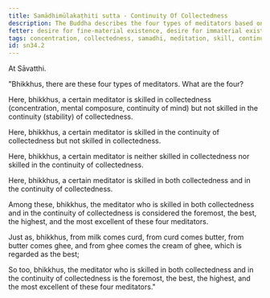 ```yaml
---
title: Samādhimūlakaṭhiti sutta - Continuity Of Collectedness
description: The Buddha describes the four types of meditators based on their skill in collectedness and in the continuity of collectedness.
fetter: desire for fine-material existence, desire for immaterial existence, conceit, restlessness, ignorance
tags: concentration, collectedness, samadhi, meditation, skill, continuity, stability,sn,sn22-34,sn34
id: sn34.2
---
```


At Sāvatthi.

"Bhikkhus, there are these four types of meditators. What are the four?

Here, bhikkhus, a certain meditator is skilled in collectedness (concentration, mental composure, continuity of mind) but not skilled in the continuity (stability) of collectedness.

Here, bhikkhus, a certain meditator is skilled in the continuity of collectedness but not skilled in collectedness.

Here, bhikkhus, a certain meditator is neither skilled in collectedness nor skilled in the continuity of collectedness.

Here, bhikkhus, a certain meditator is skilled in both collectedness and in the continuity of collectedness.

Among these, bhikkhus, the meditator who is skilled in both collectedness and in the continuity of collectedness is considered the foremost, the best, the highest, and the most excellent of these four meditators.

Just as, bhikkhus, from milk comes curd, from curd comes butter, from butter comes ghee, and from ghee comes the cream of ghee, which is regarded as the best;

So too, bhikkhus, the meditator who is skilled in both collectedness and in the continuity of collectedness is the foremost, the best, the highest, and the most excellent of these four meditators."
